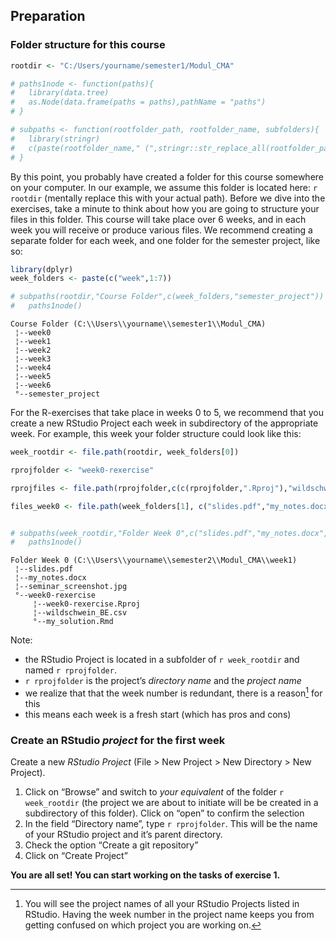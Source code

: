 ## Preparation {#w1-preparation}

### Folder structure for this course {#folder-structure}

```r
rootdir <- "C:/Users/yourname/semester1/Modul_CMA"

# paths1node <- function(paths){
#   library(data.tree)
#   as.Node(data.frame(paths = paths),pathName = "paths")
# }

# subpaths <- function(rootfolder_path, rootfolder_name, subfolders){
#   library(stringr)
#   c(paste(rootfolder_name," (",stringr::str_replace_all(rootfolder_path, "/", "\\\\"),")"), file.path("rootfolder_path",subfolders))
# }

```

By this point, you probably have created a folder for this course somewhere on your computer. In our example, we assume this folder is located here: ``r rootdir`` (mentally replace this with your actual path). Before we dive into the exercises, take a minute to think about how you are going to structure your files in this folder. This course will take place over 6 weeks, and in each week you will receive or produce various files. We recommend creating a separate folder for each week, and one folder for the semester project, like so:



```r
library(dplyr)
week_folders <- paste(c("week",1:7))

# subpaths(rootdir,"Course Folder",c(week_folders,"semester_project")) %>%
#   paths1node()
```

```
Course Folder (C:\\Users\\yourname\\semester1\\Modul_CMA)
 ¦--week0                                                
 ¦--week1                                                
 ¦--week2                                                
 ¦--week3                                                
 ¦--week4                                                
 ¦--week5                                                
 ¦--week6                                                
 °--semester_project 
```


For the R-exercises that take place in weeks 0 to 5, we recommend that you create a new RStudio Project each week in subdirectory of the appropriate week. For example, this week your folder structure could look like this: 


```r


week_rootdir <- file.path(rootdir, week_folders[0])

rprojfolder <- "week0-rexercise"

rprojfiles <- file.path(rprojfolder,c(c(rprojfolder,".Rproj"),"wildschwein_BE.csv","my_solution.Rmd"))

files_week0 <- file.path(week_folders[1], c("slides.pdf","my_notes.docx","seminar_screenshot.jpg",rprojfiles))


# subpaths(week_rootdir,"Folder Week 0",c("slides.pdf","my_notes.docx","seminar_screenshot.jpg",rprojfiles))  %>%
#   paths1node()
```


```
Folder Week 0 (C:\\Users\\yourname\\semester2\\Modul_CMA\\week1)
 ¦--slides.pdf                                                  
 ¦--my_notes.docx                                               
 ¦--seminar_screenshot.jpg                                      
 °--week0-rexercise                                             
     ¦--week0-rexercise.Rproj                                   
     ¦--wildschwein_BE.csv                                      
     °--my_solution.Rmd   
```


Note: 

- the RStudio Project is located in a subfolder of ``r week_rootdir`` and named ``r rprojfolder``.
- ``r rprojfolder`` is the project's *directory name* and the *project name*
- we realize that that the week number is redundant, there is a reason[^redundancy] for this
- this means each week is a fresh start (which has pros and cons)

[^redundancy]: You will see the project names of all your RStudio Projects listed in RStudio. Having the week number in the project name keeps you from getting confused on which project you are working on.


### Create an RStudio *project* for the first week


Create a new *RStudio Project* (File > New Project > New Directory > New Project). 

1. Click on "Browse" and switch to *your equivalent* of the folder ``r week_rootdir`` (the project we are about to initiate will be be created in a subdirectory of this folder). Click on "open" to confirm the selection
2. In the field "Directory name", type ``r rprojfolder``. This will be the name of your RStudio project and it's parent directory.
3. Check the option "Create a git repository"
4. Click on "Create Project"


**You are all set! You can start working on the tasks of exercise 1.**    




<!-- Create a new .R (or .Rmd) File and divide it into the sections necessary in a classical Data Science workflow. In .R Files, "Sections" can be created within RStudio by adding Comments (`#`) with at least 3 trailing dashes, equal, or pound signs ( `-`, `=`,`#`). In .Rmd Files, their are created with leading pound signs (`#`). -->

<!-- Sections allow code folding (try clicking on the small triangle next to the line number) and facilitate navigation (try the shortcut: `Shift`+`Alt`+`J`). We recommend following sections: -->

<!-- - Loading environment / libraries -->
<!-- - Data import -->
<!-- - Data cleansing -->
<!-- - Data analysis and visualization -->